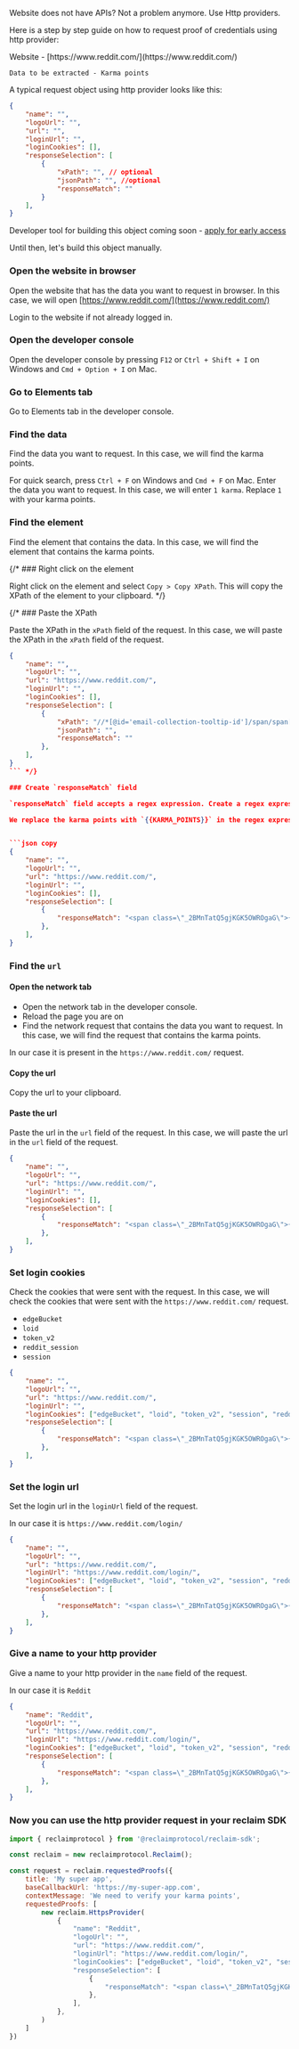 
Website does not have APIs? Not a problem anymore. Use Http providers.

Here is a step by step guide on how to request proof of credentials using http provider:

<Callout type='info'>
    Website - [https://www.reddit.com/](https://www.reddit.com/)

    Data to be extracted - Karma points
</Callout>

A typical request object using http provider looks like this:

```json copy
{
    "name": "",
    "logoUrl": "",
    "url": "",
    "loginUrl": "",
    "loginCookies": [],
    "responseSelection": [
        {
            "xPath": "", // optional
            "jsonPath": "", //optional
            "responseMatch": ""
        }
    ],
}
```

<Callout type='default' emoji='🎉'>
Developer tool for building this object coming soon - <a href='https://forms.gle/7pKh8TCHfaFKGX2y7' target='_blank'  className='underline'>apply for early access</a>
</Callout>

Until then, let's build this object manually.

<Steps>

### Open the website in browser

Open the website that has the data you want to request in browser. In this case, we will open [https://www.reddit.com/](https://www.reddit.com/)

Login to the website if not already logged in.

### Open the developer console

Open the developer console by pressing `F12` or `Ctrl + Shift + I` on Windows and `Cmd + Option + I` on Mac.

### Go to Elements tab

Go to Elements tab in the developer console.

### Find the data

Find the data you want to request. In this case, we will find the karma points. 

For quick search, press `Ctrl + F` on Windows and `Cmd + F` on Mac. Enter the data you want to request. In this case, we will enter `1 karma`. Replace `1` with your karma points.

### Find the element

Find the element that contains the data. In this case, we will find the element that contains the karma points.

{/* ### Right click on the element

Right click on the element and select `Copy > Copy XPath`. This will copy the XPath of the element to your clipboard. */}

{/* ### Paste the XPath

Paste the XPath in the `xPath` field of the request. In this case, we will paste the XPath in the `xPath` field of the request.

```json copy
{
    "name": "",
    "logoUrl": "",
    "url": "https://www.reddit.com/",
    "loginUrl": "",
    "loginCookies": [],
    "responseSelection": [
        {
            "xPath": "//*[@id='email-collection-tooltip-id']/span/span[2]/span",
            "jsonPath": "",
            "responseMatch": ""
        },
    ],
}
``` */}

### Create `responseMatch` field

`responseMatch` field accepts a regex expression. Create a regex expression that matches the data you want to request. In this case, we will create a regex expression that matches the karma points.

We replace the karma points with `{{KARMA_POINTS}}` in the regex expression. The reclaim wallet will take care of replacing the `{{KARMA_POINTS}}` with the actual karma points.


```json copy
{
    "name": "",
    "logoUrl": "",
    "url": "https://www.reddit.com/",
    "loginUrl": "",
    "loginCookies": [],
    "responseSelection": [
        {
            "responseMatch": "<span class=\"_2BMnTatQ5gjKGK5OWROgaG\">{{username}}</span>.*?<span>{{karma}} karma</span>"
        },
    ],
}
```

### Find the `url`

#### Open the network tab

- Open the network tab in the developer console.
- Reload the page you are on
- Find the network request that contains the data you want to request. In this case, we will find the request that contains the karma points.

In our case it is present in the `https://www.reddit.com/` request.

#### Copy the url

Copy the url to your clipboard.

#### Paste the url

Paste the url in the `url` field of the request. In this case, we will paste the url in the `url` field of the request.

```json copy
{
    "name": "",
    "logoUrl": "",
    "url": "https://www.reddit.com/",
    "loginUrl": "",
    "loginCookies": [],
    "responseSelection": [
        {
            "responseMatch": "<span class=\"_2BMnTatQ5gjKGK5OWROgaG\">{{username}}</span>.*?<span>{{karma}} karma</span>"
        },
    ],
}
```

### Set login cookies

Check the cookies that were sent with the request. In this case, we will check the cookies that were sent with the `https://www.reddit.com/` request.

- `edgeBucket`
- `loid`
- `token_v2`
- `reddit_session`
- `session`

```json copy
{
    "name": "",
    "logoUrl": "",
    "url": "https://www.reddit.com/",
    "loginUrl": "",
    "loginCookies": ["edgeBucket", "loid", "token_v2", "session", "reddit_session"],
    "responseSelection": [
        {
            "responseMatch": "<span class=\"_2BMnTatQ5gjKGK5OWROgaG\">{{username}}</span>.*?<span>{{karma}} karma</span>"
        },
    ],
}
```


### Set the login url

Set the login url in the `loginUrl` field of the request.

In our case it is `https://www.reddit.com/login/`

```json copy
{
    "name": "",
    "logoUrl": "",
    "url": "https://www.reddit.com/",
    "loginUrl": "https://www.reddit.com/login/",
    "loginCookies": ["edgeBucket", "loid", "token_v2", "session", "reddit_session"],
    "responseSelection": [
        {
            "responseMatch": "<span class=\"_2BMnTatQ5gjKGK5OWROgaG\">{{username}}</span>.*?<span>{{karma}} karma</span>"
        },
    ],
}
```

### Give a name to your http provider

Give a name to your http provider in the `name` field of the request.

In our case it is `Reddit`

```json copy
{
    "name": "Reddit",
    "logoUrl": "",
    "url": "https://www.reddit.com/",
    "loginUrl": "https://www.reddit.com/login/",
    "loginCookies": ["edgeBucket", "loid", "token_v2", "session", "reddit_session"],
    "responseSelection": [
        {
            "responseMatch": "<span class=\"_2BMnTatQ5gjKGK5OWROgaG\">{{username}}</span>.*?<span>{{karma}} karma</span>"
        },
    ],
}
```

### Now you can use the http provider request in your reclaim SDK

```js copy {9-24} showLineNumbers
import { reclaimprotocol } from '@reclaimprotocol/reclaim-sdk';

const reclaim = new reclaimprotocol.Reclaim();

const request = reclaim.requestedProofs({
    title: 'My super app',
    baseCallbackUrl: 'https://my-super-app.com',
    contextMessage: 'We need to verify your karma points',
    requestedProofs: [
        new reclaim.HttpsProvider(
            {
                "name": "Reddit",
                "logoUrl": "",
                "url": "https://www.reddit.com/",
                "loginUrl": "https://www.reddit.com/login/",
                "loginCookies": ["edgeBucket", "loid", "token_v2", "session", "reddit_session"],
                "responseSelection": [
                    {
                        "responseMatch": "<span class=\"_2BMnTatQ5gjKGK5OWROgaG\">{{username}}</span>.*?<span>{{karma}} karma</span>"
                    },
                ],
            },
        )
    ]
})
```



</Steps>